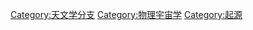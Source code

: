 {{catmain}}

[[Category:天文学分支|Category:天文学分支]]
[[Category:物理宇宙学|Category:物理宇宙学]]
[[Category:起源|Category:起源]]